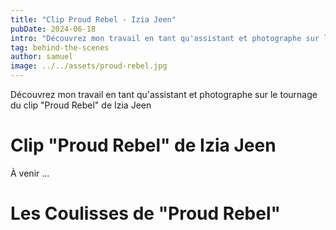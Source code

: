 ```yaml
---
title: "Clip Proud Rebel - Izia Jeen"
pubDate: 2024-06-18
intro: "Découvrez mon travail en tant qu'assistant et photographe sur le tournage du clip Proud Rebel de Izia Jeen"
tag: behind-the-scenes
author: samuel
image: ../../assets/proud-rebel.jpg
---
```



Découvrez mon travail en tant qu'assistant et photographe sur le tournage du clip "Proud Rebel" de Izia Jeen

# Clip "Proud Rebel" de Izia Jeen
À venir ...

# Les Coulisses de "Proud Rebel"

<ImageGallery folder="proud-rebel" />